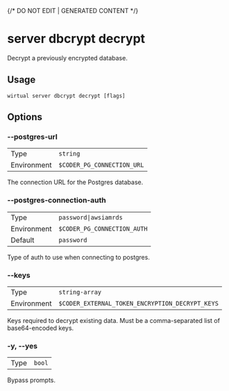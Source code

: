{/* DO NOT EDIT | GENERATED CONTENT */}

# server dbcrypt decrypt

Decrypt a previously encrypted database.

## Usage

```console
wirtual server dbcrypt decrypt [flags]
```

## Options

### --postgres-url

|             |                                       |
| ----------- | ------------------------------------- |
| Type        | <code>string</code>                   |
| Environment | <code>$CODER_PG_CONNECTION_URL</code> |

The connection URL for the Postgres database.

### --postgres-connection-auth

|             |                                        |
| ----------- | -------------------------------------- |
| Type        | <code>password\|awsiamrds</code>       |
| Environment | <code>$CODER_PG_CONNECTION_AUTH</code> |
| Default     | <code>password</code>                  |

Type of auth to use when connecting to postgres.

### --keys

|             |                                                            |
| ----------- | ---------------------------------------------------------- |
| Type        | <code>string-array</code>                                  |
| Environment | <code>$CODER_EXTERNAL_TOKEN_ENCRYPTION_DECRYPT_KEYS</code> |

Keys required to decrypt existing data. Must be a comma-separated list of base64-encoded keys.

### -y, --yes

|      |                   |
| ---- | ----------------- |
| Type | <code>bool</code> |

Bypass prompts.
